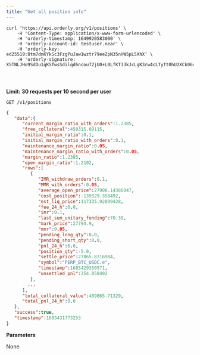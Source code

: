 ```yaml
---
title: "Get all position info"
---
```


<RequestExample>

```shell
curl 'https://api.orderly.org/v1/positions' \
    -H 'Content-Type: application/x-www-form-urlencoded' \
    -H 'orderly-timestamp: 1649920583000' \
    -H 'orderly-account-id: testuser.near' \
    -H 'orderly-key: ed25519:8tm7dnKYkSc3FzgPuJaw1wztr79eeZpN35nHW5pL5XhX' \
    -H 'orderly-signature: X5TNLJHo9SdDu1qKSfwsSdilqdhncouT2jU0+L0LfKT33kJcLgK3rw4cLTyTt0hU2XCk06ver1AukXwkm344Cg=='
```
```java

```
```python
```

```javascript
```
</RequestExample>

**Limit: 30 requests per 10 second per user**

`GET /v1/positions`

<ResponseExample>

```json Response
{
   "data":{
      "current_margin_ratio_with_orders":1.2385,
      "free_collateral":450315.09115,
      "initial_margin_ratio":0.1,
      "initial_margin_ratio_with_orders":0.1,
      "maintenance_margin_ratio":0.05,
      "maintenance_margin_ratio_with_orders":0.05,
      "margin_ratio":1.2385,
      "open_margin_ratio":1.2102,
      "rows":[
         {
            "IMR_withdraw_orders":0.1,
            "MMR_with_orders":0.05,
            "average_open_price":27908.14386047,
            "cost_position":-139329.358492,
            "est_liq_price":117335.92899428,
            "fee_24_h":0.0,
            "imr":0.1,
            "last_sum_unitary_funding":70.38,
            "mark_price":27794.9,
            "mmr":0.05,
            "pending_long_qty":0.0,
            "pending_short_qty":0.0,
            "pnl_24_h":0.0,
            "position_qty":-5.0,
            "settle_price":27865.8716984,
            "symbol":"PERP_BTC_USDC.e",
            "timestamp":1685429350571,
            "unsettled_pnl":354.858492
         },
        ...
      ],
      "total_collateral_value":489865.71329,
      "total_pnl_24_h":0.0
   },
   "success":true,
   "timestamp":1685431773253
}
```
</ResponseExample>

**Parameters**

None

